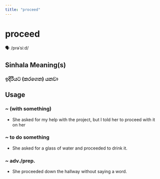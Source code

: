 ```yaml
---
title: "proceed"
---
```


# proceed

🗣️ /prəˈsiːd/

## Sinhala Meaning(s)

### ඉදිරියට (කරගෙන) යනවා

## Usage

### ~ (with something)

- She asked for my help with the project, but I told her to proceed with it on her


### ~ to do something

- She asked for a glass of water and proceeded to drink it.


### ~ adv./prep.

- She proceeded down the hallway without saying a word.

